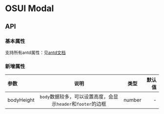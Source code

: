 
<Meta title="设计文档/Modal 对话框"  />

# OSUI Modal

## API

### 基本属性

支持所有antd属性：见[antd文档](https://ant.design/components/modal-cn/#API)

### 新增属性

|参数|说明|类型|默认值|
|:---|:----:|:---:|------:|
|bodyHeight|`body`数据较多，可以设置高度，会显示`header`和`footer`的边框|number|-|


<Preview>
  <Story name="Demo" story={stories.Demo} />
</Preview>
